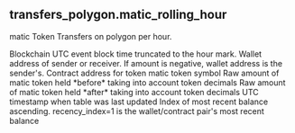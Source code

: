 ## transfers_polygon.matic_rolling_hour 
matic Token Transfers on polygon per hour.

<ParamField path="blockchain">
Blockchain
</ParamField>
<ParamField path="hour">
UTC event block time truncated to the hour mark.
</ParamField>
<ParamField path="wallet_address">
Wallet address of sender or receiver. If amount is negative, wallet address is the sender&#x27;s.
</ParamField>
<ParamField path="token_address">
Contract address for token
</ParamField>
<ParamField path="symbol">
matic token symbol
</ParamField>
<ParamField path="amount_raw">
Raw amount of matic token held *before* taking into account token decimals
</ParamField>
<ParamField path="amount">
Raw amount of matic token held *after* taking into account token decimals
</ParamField>
<ParamField path="updated_at">
UTC timestamp when table was last updated
</ParamField>
<ParamField path="recency_index">
Index of most recent balance ascending. recency_index&#x3D;1 is the wallet/contract pair&#x27;s most recent balance
</ParamField>
